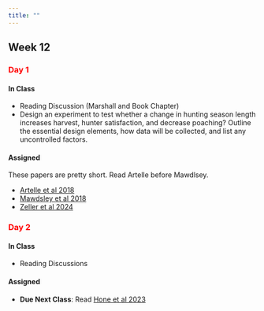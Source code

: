 ```yaml
---
title: ""
---
```


## Week 12

### [Day 1]{style="color:red;"}

#### **In Class**

- Reading Discussion (Marshall and Book Chapter)
- Design an experiment to test whether a change in hunting season length increases harvest, hunter satisfaction, and decrease poaching? Outline the essential design elements, how data will be collected, and list any uncontrolled factors.



#### **Assigned**

These papers are pretty short. Read Artelle before Mawdlsey.

- <a href="/readings552/Artelle et al 2018.pdf">Artelle et al 2018</a>
- <a href="/readings552/Mawdsley et al 2018.pdf">Mawdsley et al 2018</a>
- <a href="/readings552/Zeller et al 2024.pdf">Zeller et al 2024</a>


### [Day 2]{style="color:red;"}

#### **In Class**

- Reading Discussions 

#### **Assigned** 

- **Due Next Class**: Read <a href="/readings552/Hone et al 2023.pdf">Hone et al 2023 </a>